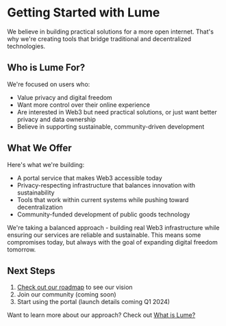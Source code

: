# Getting Started with Lume

We believe in building practical solutions for a more open internet. That's why we're creating tools that bridge traditional and decentralized technologies.

## Who is Lume For?

We're focused on users who:
- Value privacy and digital freedom
- Want more control over their online experience
- Are interested in Web3 but need practical solutions, or just want better privacy and data ownership
- Believe in supporting sustainable, community-driven development

## What We Offer

Here's what we're building:
- A portal service that makes Web3 accessible today
- Privacy-respecting infrastructure that balances innovation with sustainability
- Tools that work within current systems while pushing toward decentralization
- Community-funded development of public goods technology

We're taking a balanced approach - building real Web3 infrastructure while ensuring our services are reliable and sustainable. This means some compromises today, but always with the goal of expanding digital freedom tomorrow.

## Next Steps

1. [Check out our roadmap](/roadmap) to see our vision
2. Join our community (coming soon)
3. Start using the portal (launch details coming Q1 2024)

Want to learn more about our approach? Check out [What is Lume?](/intro/about)
